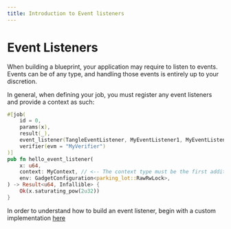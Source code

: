 ```yaml
---
title: Introduction to Event listeners
---
```


# Event Listeners

When building a blueprint, your application may require to listen to events. Events can be of any type, and handling those events is entirely up to your discretion.

In general, when defining your job, you must register any event listeners and provide a context as such:

```rust
#[job(
    id = 0,
    params(x),
    result(_),
    event_listener(TangleEventListener, MyEventListener1, MyEventListener2, ...), // <-- Register all event listeners here
    verifier(evm = "MyVerifier")
)]
pub fn hello_event_listener(
    x: u64,
    context: MyContext, // <-- The context type must be the first additional parameter
    env: GadgetConfiguration<parking_lot::RawRwLock>,
) -> Result<u64, Infallible> {
    Ok(x.saturating_pow(2u32))
}
```

In order to understand how to build an event listener, begin with a custom implementation [here](./custom-listeners)
